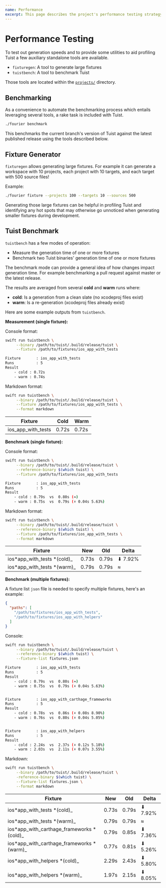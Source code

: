 ```yaml
---
name: Performance
excerpt: This page describes the project's performance testing strategy.
---
```


# Performance Testing

To test out generation speeds and to provide some utilities to aid profiling Tuist a few auxiliary standalone tools are available.

- `fixturegen`: A tool to generate large fixtures
- `tuistbench`: A tool to benchmark Tuist

Those tools are located within the [`projects/`](https://github.com/tuist/tuist/blob/main/projects) directory.

## Benchmarking

As a convenience to automate the benchmarking process which entails leveraging several tools, a rake task is included with Tuist.

```sh
./fourier benchmark
```

This benchmarks the current branch's version of Tuist against the latest published release using the tools described below.

## Fixture Generator

`fixturegen` allows generating large fixtures. For example it can generate a workspace with 10 projects, each project with 10 targets, and each target with 500 source files!

Example:

```sh
./fourier fixture --projects 100 --targets 10 --sources 500
```

Generating those large fixtures can be helpful in profiling Tuist and identifying any hot spots that may otherwise go unnoticed when generating smaller fixtures during development.

## Tuist Benchmark

`tuistbench` has a few modes of operation:

- Measure the generation time of one or more fixtures
- Benchmark two Tuist binaries' generation time of one or more fixtures

The benchmark mode can provide a general idea of how changes impact generation time. For example benchmarking a pull request against master or the latest release.

The results are averaged from several **cold** and **warm** runs where:

- **cold**: Is a generation from a clean slate (no xcodeproj files exist)
- **warm**: Is a re-generation (xcodeproj files already exist)

Here are some example outputs from `tuistbench`.

**Measurement (single fixture):**

Console format:

```sh
swift run tuistbench \
     --binary /path/to/tuist/.build/release/tuist \
     --fixture /path/to/fixtures/ios_app_with_tests

Fixture       : ios_app_with_tests
Runs          : 5
Result
    - cold : 0.72s
    - warm : 0.74s

```

Markdown format:

```sh
swift run tuistbench \
     --binary /path/to/tuist/.build/release/tuist \
     --fixture /path/to/fixtures/ios_app_with_tests \
     --format markdown
```

| Fixture            | Cold  | Warm  |
| ------------------ | ----- | ----- |
| ios_app_with_tests | 0.72s | 0.72s |

**Benchmark (single fixture):**

Console format:

```sh
swift run tuistbench \
     --binary /path/to/tuist/.build/release/tuist \
     --reference-binary $(which tuist) \
     --fixture /path/to/fixtures/ios_app_with_tests

Fixture       : ios_app_with_tests
Runs          : 5
Result
    - cold : 0.79s  vs  0.80s (≈)
    - warm : 0.75s  vs  0.79s (⬇︎ 0.04s 5.63%)
```

Markdown format:

```sh
swift run tuistbench \
     --binary /path/to/tuist/.build/release/tuist \
     --reference-binary $(which tuist) \
     --fixture /path/to/fixtures/ios_app_with_tests \
     --format markdown
```

| Fixture                      | New   | Old   | Delta    |
| ---------------------------- | ----- | ----- | -------- |
| ios*app_with_tests *(cold)\_ | 0.73s | 0.79s | ⬇︎ 7.92% |
| ios*app_with_tests *(warm)\_ | 0.79s | 0.79s | ≈        |

**Benchmark (multiple fixtures):**

A fixture list `json` file is needed to specify multiple fixtures, here's an example:

```json
{
  "paths": [
    "/path/to/fixtures/ios_app_with_tests",
    "/path/to/fixtures/ios_app_with_helpers"
  ]
}
```

Console:

```sh
swift run tuistbench \
     --binary /path/to/tuist/.build/release/tuist \
     --reference-binary $(which tuist) \
     --fixture-list fixtures.json

Fixture       : ios_app_with_tests
Runs          : 5
Result
    - cold : 0.79s  vs  0.80s (≈)
    - warm : 0.75s  vs  0.79s (⬇︎ 0.04s 5.63%)


Fixture       : ios_app_with_carthage_frameworks
Runs          : 5
Result
    - cold : 0.78s  vs  0.86s (⬇︎ 0.08s 8.90%)
    - warm : 0.76s  vs  0.80s (⬇︎ 0.04s 5.05%)


Fixture       : ios_app_with_helpers
Runs          : 5
Result
    - cold : 2.24s  vs  2.37s (⬇︎ 0.12s 5.18%)
    - warm : 2.03s  vs  2.11s (⬇︎ 0.07s 3.55%)

```

Markdown:

```sh
swift run tuistbench \
     --binary /path/to/tuist/.build/release/tuist \
     -reference-binary $(which tuist) \
     --fixture-list fixtures.json \
     --format markdown
```

| Fixture                                    | New   | Old   | Delta    |
| ------------------------------------------ | ----- | ----- | -------- |
| ios*app_with_tests *(cold)\_               | 0.73s | 0.79s | ⬇︎ 7.92% |
| ios*app_with_tests *(warm)\_               | 0.79s | 0.79s | ≈        |
| ios*app_with_carthage_frameworks *(cold)\_ | 0.79s | 0.85s | ⬇︎ 7.36% |
| ios*app_with_carthage_frameworks *(warm)\_ | 0.77s | 0.81s | ⬇︎ 5.26% |
| ios*app_with_helpers *(cold)\_             | 2.29s | 2.43s | ⬇︎ 5.80% |
| ios*app_with_helpers *(warm)\_             | 1.97s | 2.15s | ⬇︎ 8.05% |
